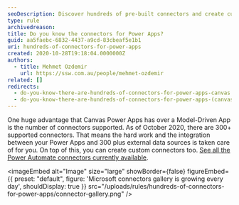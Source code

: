 ```yaml
---
seoDescription: Discover hundreds of pre-built connectors and create custom ones to integrate Power Apps with various data sources, streamlining your workflow.
type: rule
archivedreason:
title: Do you know the connectors for Power Apps?
guid: aa5faebc-6832-4437-a9cd-83cbeaf5e1b1
uri: hundreds-of-connectors-for-power-apps
created: 2020-10-28T19:18:04.0000000Z
authors:
  - title: Mehmet Ozdemir
    url: https://ssw.com.au/people/mehmet-ozdemir
related: []
redirects:
  - do-you-know-there-are-hundreds-of-connectors-for-power-apps-canvas
  - do-you-know-there-are-hundreds-of-connectors-for-power-apps-(canvas)
---
```


One huge advantage that Canvas Power Apps has over a Model-Driven App is the number of connectors supported. As of October 2020, there are 300+ supported connectors. That means the hard work and the integration between your Power Apps and 300 plus external data sources is taken care of for you. On top of this, you can create custom connectors too. [See all the Power Automate connectors currently available](https://make.powerautomate.com/connectors).

<imageEmbed
  alt="Image"
  size="large"
  showBorder={false}
  figureEmbed={{
    preset: "default",
    figure: 'Microsoft connectors gallery is growing every day',
    shouldDisplay: true
  }}
  src="/uploads/rules/hundreds-of-connectors-for-power-apps/connector-gallery.png"
/>
